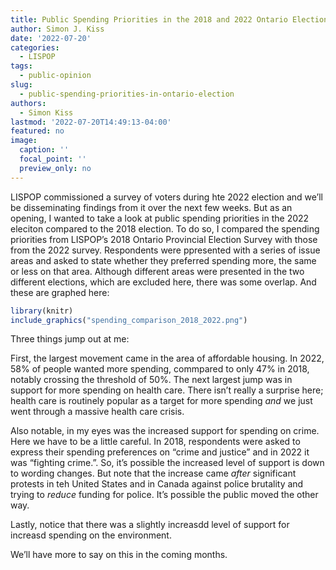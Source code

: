 ```yaml
---
title: Public Spending Priorities in the 2018 and 2022 Ontario Elections
author: Simon J. Kiss
date: '2022-07-20'
categories:
  - LISPOP
tags:
  - public-opinion
slug:
  - public-spending-priorities-in-ontario-election
authors:
  - Simon Kiss
lastmod: '2022-07-20T14:49:13-04:00'
featured: no
image:
  caption: ''
  focal_point: ''
  preview_only: no
---
```

LISPOP commissioned a survey of voters during hte 2022 election and we'll be disseminating findings from it over the next few weeks. But as an opening, I wanted to take a look at public spending priorities in the 2022 eleciton compared to the 2018 election. To do so, I compared the spending priorities from LISPOP's 2018 Ontario Provincial Election Survey with those from the 2022 survey. Respondents were ppresented with a series of issue areas and asked to state whether they preferred spending more, the same or less on that area. Although different areas were presented in the two different elections, which are excluded here, there was some overlap. And these are graphed here: 

```r

library(knitr)
include_graphics("spending_comparison_2018_2022.png")

```
  
Three things jump out at me:

First, the largest movement came in the area of affordable housing. In 2022, 58% of people wanted more spending, commpared to only 47% in 2018, notably crossing the threshold of 50%. The next largest jump was in support for more spending on health care. There isn't really a surprise here; health care is routinely popular as a target for more spending *and* we just went through a massive health care crisis. 

Also notable, in my eyes was the increased support for spending on crime. Here we have to be a little careful. In 2018, respondents were asked to express their spending preferences on "crime and justice" and in 2022 it was "fighting crime.". So, it's possible the increased level of support is down to wording changes. But note that the increase came *after* significant protests in teh United States and in Canada against police brutality and trying to *reduce* funding for police. It's possible the public moved the other way. 

Lastly, notice that there was a slightly increasdd level of support for increasd spending on the environment. 

We'll have more to say on this in the coming months. 
